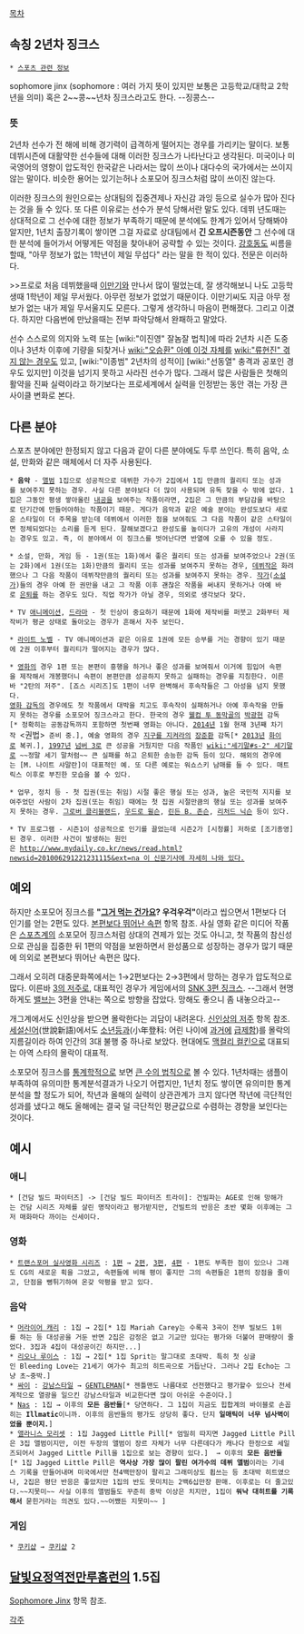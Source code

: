 [[목차]]
== 속칭 2년차 징크스 ==
 * [[스포츠 관련 정보]]

sophomore jinx (sophomore : 여러 가지 뜻이 있지만 보통은 고등학교/대학교 2학년을 의미)
혹은 2~~콩~~년차 징크스라고도 한다.
--징콩스--

=== 뜻 ===
2년차 선수가 전 해에 비해 경기력이 급격하게 떨어지는 경우를 가리키는 말이다. 보통 데뷔시즌에 대활약한 선수들에 대해 이러한 징크스가 나타난다고 생각된다. 미국이나 미국영어의 영향이 압도적인 한국같은 나라서는 많이 쓰이나 대다수의 국가에서는 쓰이지 않는 말이다. 비슷한 용어는 있기는허나 소포모어 징크스처럼 많이 쓰이진 않는다.

이러한 징크스의 원인으로는 상대팀의 집중견제나 자신감 과잉 등으로 실수가 많아 진다는 것을 들 수 있다. 또 다른 이유로는 선수가 분석 당해서란 말도 있다. 데뷔 년도때는 상대적으로 그 선수에 대한 정보가 부족하기 때문에 분석에도 한계가 있어서 당해봐야 알지만, 1년치 출장기록이 쌓이면 그걸 자료로 상대팀에서 '''긴 오프시즌동안''' 그 선수에 대한 분석에 들어가서 어떻게든 약점을 찾아내어 공략할 수 있는 것이다. [[강호동]]도 씨름을 할때, "아무 정보가 없는 1학년이 제일 무섭다" 라는 말을 한 적이 있다. 전문은 이러하다. 

>>프로로 처음 데뷔했을때 [[이만기]]와 만나서 많이 떨었는데, 잘 생각해보니 나도 고등학생때 1학년이 제일 무서웠다. 아무런 정보가 없었기 때문이다. 이만기씨도 지금 아무 정보가 없는 내가 제일 무서울지도 모른다. 그렇게 생각하니 마음이 편해졌다. 그리고 이겼다. 하지만 다음번에 만났을때는 전부 파악당해서 완패하고 말았다.

선수 스스로의 의지와 노력 또는 [wiki:"이진영" 잘놈잘 법칙]에 따라 2년차 시즌 도중이나 3년차 이후에 기량을 되찾거나 [[wiki:"오승환" 아예 이것 자체를]] [[wiki:"류현진" 겪지 않는 경우]]도 있고, [wiki:"이종범" 2년차의 성적이] [wiki:"선동열" 충격과 공포인 경우도 있지만] 이것을 넘기지 못하고 사라진 선수가 많다. 그래서 많은 사람들은 첫해의 활약을 진짜 실력이라고 하기보다는 프로세계에서 실력을 인정받는 동안 겪는 가장 큰 사이클 변화로 본다.


== 다른 분야 ==
스포츠 분야에만 한정되지 않고 다음과 같이 다른 분야에도 두루 쓰인다. 특히 음악, 소설, 만화와 같은 매체에서 더 자주 사용된다.

 * '''음악''' - [[앨범]] 1집으로 성공적으로 데뷔한 가수가 2집에서 1집 만큼의 퀄리티 또는 성과를 보여주지 못하는 경우. 사실 다른 분야보다 더 많이 사용되며 유독 잦을 수 밖에 없다. 1집은 그동안 평생 쌓아올린 [[내공]]을 보여주는 작품이라면, 2집은 그 만큼의 부담감을 바탕으로 단기간에 만들어야하는 작품이기 때문. 게다가 음악과 같은 예술 분야는 완성도보다 새로운 스타일이 더 주목을 받는데 데뷔에서 이러한 점을 보여줘도 그 다음 작품이 같은 스타일이면 정체되었다는 소리를 듣게 된다. 잘해보겠다고 완성도를 높이다가 고유의 개성이 사라지는 경우도 있고. 즉, 이 분야에서 이 징크스를 벗어난다면 반열에 오를 수 있을 정도.

 * 소설, 만화, 게임 등 - 1권(또는 1화)에서 좋은 퀄리티 또는 성과를 보여주었으나 2권(또는 2화)에서 1권(또는 1화)만큼의 퀄리티 또는 성과를 보여주지 못하는 경우, [[데뷔작]]은 화려했으나 그 다음 작품이 데뷔작만큼의 퀄리티 또는 성과를 보여주지 못하는 경우. [[작가]]([[소설가]])들의 경우 아예 한 권만을 내고 그 작품 이후 괜찮은 작품을 써내지 못하거나 아예 바로 [[은퇴]]를 하는 경우도 있다. 직업 작가가 아닐 경우, 의외로 생각보다 잦다.

 * TV [[애니메이션]], [[드라마]] - 첫 인상이 중요하기 때문에 1화에 제작비를 퍼붓고 2화부터 제작비가 평균 상태로 돌아오는 경우가 흔해서 자주 보인다.

 * [[라이트 노벨]] - TV 애니메이션과 같은 이유로 1권에 모든 승부를 거는 경향이 있기 때문에 2권 이후부터 퀄리티가 떨어지는 경우가 많다. 

 * [[영화]]의 경우 1편 또는 본편이 흥행을 하거나 좋은 성과를 보여줘서 이거에 힘입어 속편을 제작해서 개봉했더니 속편이 본편만큼 성공하지 못하고 실패하는 경우를 지칭한다. 이른바 "2탄의 저주". [죠스 시리즈]도 1편이 너무 완벽해서 후속작들은 그 아성을 넘지 못했다.
 [[영화 감독]]의 경우에도 첫 작품에서 대박을 치고도 후속작이 실패하거나 아예 후속작을 만들지 못하는 경우를 소포모어 징크스라고 한다. 한국의 경우 [[웰컴 투 동막골]]의 [[박광현]] 감독[* 정확히는 공동감독까지 포함하면 첫번째 영화는 아니다. [[2014년]] 1월 현재 3년째 차기작 <권법> 준비 중.], 예술 영화의 경우 [[지구를 지켜라]]의 [[장준환]] 감독[* [[2013년]] [[화이]]로 복귀.], [[1997년]] [[넘버 3]]로 큰 성공을 거뒀지만 다음 작품인 [[wiki:"세기말#s-2" 세기말]]로 ~~정말 세기 말처럼~~ 큰 실패를 하고 은퇴한 송능한 감독 등이 있다. 해외의 경우에는 [M. 나이트 샤말란]이 대표적인 예. 또 다른 예로는 워쇼스키 남매를 들 수 있다. 매트릭스 이후로 부진한 모습을 볼 수 있다.

 * 업무, 정치 등 - 첫 집권(또는 취임) 시절 좋은 행실 또는 성과, 높은 국민적 지지를 보여주었던 사람이 2차 집권(또는 취임) 때에는 첫 집권 시절만큼의 행실 또는 성과를 보여주지 못하는 경우. [[그로버 클리블랜드]], [[우드로 윌슨]], [[린든 B. 존슨]], [[리처드 닉슨]] 등이 있다. 

 * TV 프로그램 - 시즌1이 성공적으로 인기를 끌었는데 시즌2가 [시청률] 저하로 [조기종영]된 경우. 이러한 사건이 발생하는 원인은 [[http://www.mydaily.co.kr/news/read.html?newsid=201006291221231115&ext=na 이 신문기사에 자세히 나와 있다.]]

== 예외 ==
하지만 소포모어 징크스를 '''"[[그거 먹는 건가요]]? 우걱우걱"'''이라고 씹으면서 1편보다 더 인기를 얻는 2편도 있다. [[본편보다 뛰어난 속편]] 항목 참조. 사실 영화 같은 미디어 작품은 [[스포츠]]계의 소포모어 징크스처럼 상대의 견제가 있는 것도 아니고, 첫 작품의 참신성으로 관심을 집중한 뒤 1편의 약점을 보완하면서 완성품으로 성장하는 경우가 많기 때문에 의외로 본편보다 뛰어난 속편은 많다. 

그래서 오히려 대중문화쪽에서는 1→2편보다는 2→3편에서 망하는 경우가 압도적으로 많다. 이른바 [[3의 저주]]로, 대표적인 경우가 게임에서의 [[SNK 3편 징크스]]. --그래서 현명하게도 [[밸브 코퍼레이션|밸브]]는 3편을 안내는 쪽으로 방향을 잡았다. 망해도 좋으니 좀 내놓으라고--

개그계에서도 신인상을 받으면 몰락한다는 괴담이 내려온다. [[신인상의 저주]] 항목 참조. [[세설신어]](世說新語)에서도 [[소년등과]](小年登科: 어린 나이에 [[과거]]에 [[급제]]함)를 몰락의 지름길이라 하여 인간의 3대 불행 중 하나로 보았다. 현대에도 [[맥컬리 컬킨]]으로 대표되는 아역 스타의 몰락이 대표적. 

소포모어 징크스를 [[통계학]]적으로 보면 [[큰 수의 법칙]]으로 볼 수 있다. 1년차때는 샘플이 부족하여 유의미한 통계분석결과가 나오기 어렵지만, 1년치 정도 쌓이면 유의미한 통계분석을 할 정도가 되어, 작년과 올해의 실력이 상관관계가 크지 않다면 작년에 극단적인 성과를 냈다고 해도 올해에는 결국 덜 극단적인 평균값으로 수렴하는 경향을 보인다는 것이다.

== 예시 ==
=== 애니 ===
 * [건담 빌드 파이터즈] -> [건담 빌드 파이터즈 트라이]: 건빌파는 AGE로 인해 망해가는 건담 시리즈 자체를 살린 명작이라고 평가받지만, 건빌트의 반응은 초반 몇화 이후에는 그저 매화마다 까이는 신세이다.

=== 영화 ===
 * [[트랜스포머 실사영화 시리즈]] : [[트랜스포머(영화)|1편]] → [[트랜스포머: 패자의 역습(영화)|2편]], [[트랜스포머: 다크 오브 더 문(영화)|3편]], [[트랜스포머: 사라진 시대(영화)|4편]] - 1편도 부족한 점이 있으나 그래도 CG의 새로운 획을 그었고, 속편들에 비해 평이 좋지만 그의 속편들은 1편의 장점을 줄이고, 단점을 뻥튀기하여 온갖 악평을 받고 있다.

=== 음악 ===
 * [[머라이어 캐리]] : 1집 → 2집[* 1집 Mariah Carey는 수록곡 3곡이 전부 빌보드 1위를 하는 등 대성공을 거둔 반면 2집은 감정은 없고 기교만 있다는 평가와 더불어 판매량이 줄었다. 3집과 4집이 대성공이긴 하지만...]
 * [[리오나 루이스]] : 1집 → 2집[* 1집 Sprit는 말그대로 초대박. 특히 첫 싱글인 Bleeding Love는 21세기 여가수 최고의 히트곡으로 거듭난다. 그러나 2집 Echo는 그냥 초~중박.]
 * [[싸이]] : [[강남스타일]] → [[GENTLEMAN]][* 젠틀맨도 나름대로 선전했다고 평가할수 있으나 전세계적으로 열광을 일으킨 강남스타일과 비교한다면 많이 아쉬운 수준이다.]
 * [[Nas]] : 1집 → 이후의 '''모든 음반들'''[* 당연하다. 그 1집이 지금도 힙합계의 바이블로 손꼽히는 '''Illmatic'''이니까. 이후의 음반들의 평가도 상당히 좋다. 단지 '''일매틱이 너무 넘사벽이었을 뿐이지.''']
 * [[앨라니스 모리셋]] : 1집 Jagged Little Pill[* 엄밀히 따지면 Jagged Little Pill은 3집 앨범이지만, 이전 두장의 앨범이 장르 자체가 너무 다른데다가 캐나다 한정으로 세일즈되어서 Jagged Little Pill을 1집으로 보는 경향이 있다.]  → 이후의 '''모든 음반들'''[* 1집 Jagged Little Pill은 '''역사상 가장 많이 팔린 여가수의 데뷔 앨범'''이라는 기네스 기록을 만들어내며 미국에서만 천4백만장이 팔리고 그래미상도 휩쓰는 등 초대박 히트였으나, 2집은 평단 반응은 좋았지만 1집의 반도 못미치는 2백6십만장 판매. 이후로는 더 줄고있다.~~지못미~~ 사실 이후의 앨범들도 꾸준히 중박 이상은 치지만, 1집이 '''워낙 대히트를 기록해서''' 묻힌거라는 의견도 있다.~~어쨌든 지못미~~ ]

=== 게임 ===
 * [[쿠키샵]] → [[쿠키샵]] 2

== [[달빛요정역전만루홈런]]의 1.5집 ==
[[Sophomore Jinx]] 항목 참조.

[[각주]]
